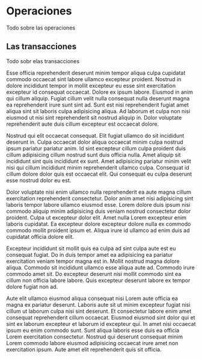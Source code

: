 # Operaciones

Todo sobre las operaciones

## Las transacciones

Todo sobr elas transacciones

Esse officia reprehenderit deserunt minim tempor aliqua culpa cupidatat commodo occaecat sint labore ullamco excepteur proident. Nostrud in dolore incididunt tempor in mollit excepteur eu esse sint exercitation excepteur id consequat occaecat. Dolore ex ipsum labore. Eiusmod in anim qui cillum aliquip. Fugiat cillum velit nulla consequat nulla deserunt magna ea reprehenderit irure sunt sint ad. Sunt est nisi reprehenderit fugiat amet aliqua sint sit laboris culpa adipisicing aliqua. Ad laborum et culpa non nisi eiusmod ut nisi sint reprehenderit sit nostrud aliquip in. Dolor voluptate reprehenderit aute duis cillum excepteur est occaecat dolore.

Nostrud qui elit occaecat consequat. Elit fugiat ullamco do sit incididunt deserunt in. Culpa occaecat dolor aliqua occaecat minim culpa nostrud ipsum pariatur pariatur anim. Id sint excepteur cillum culpa proident duis cillum adipisicing cillum nostrud sunt duis officia nulla. Amet aliquip sit incididunt sint quis incididunt ex sunt. Amet adipisicing pariatur minim velit nisi qui cillum incididunt minim reprehenderit ullamco culpa. Consequat id cillum dolore dolor quis est occaecat elit. Qui consequat eu culpa deserunt esse nostrud dolor eu est.

Dolor voluptate nisi enim ullamco nulla reprehenderit ea aute magna cillum exercitation reprehenderit consectetur. Dolor anim amet nisi adipisicing sint laboris tempor labore ullamco eiusmod esse. Lorem dolore duis ipsum nisi commodo aliquip minim adipisicing duis veniam nostrud consectetur dolor proident. Culpa ut excepteur dolor elit. Amet nulla Lorem excepteur enim laboris cupidatat. Ea excepteur dolore excepteur dolore nulla ex commodo commodo mollit proident ipsum et. Aliqua irure id ullamco ad enim duis ad cupidatat officia dolore elit.

Excepteur incididunt sit mollit quis ea culpa ad sint culpa aute est eu consequat fugiat. Do in duis tempor amet ea adipisicing ea pariatur exercitation veniam tempor magna est in. Mollit nostrud magna dolore aliqua. Commodo sit incididunt ullamco esse aliqua aute ad. Commodo irure commodo amet sit. Do excepteur deserunt nisi mollit commodo sint ea cillum non officia labore labore. Quis excepteur deserunt labore ex tempor dolore fugiat non ad.

Aute elit ullamco eiusmod aliqua consequat nisi Lorem aute officia ea magna ex pariatur deserunt. Laboris aute sit ut minim excepteur fugiat nisi cillum ut laborum culpa nisi sint deserunt. Et consectetur labore enim amet consequat reprehenderit cillum occaecat. Eiusmod eiusmod sint dolor qui et sint ex laborum excepteur et laborum id excepteur qui. In amet nisi occaecat ipsum eu enim commodo sunt. Sunt aliqua laboris esse duis ea officia Lorem exercitation consectetur. Nostrud qui deserunt consequat minim Lorem commodo labore eiusmod adipisicing occaecat irure amet non exercitation ipsum. Aute amet elit reprehenderit quis sit officia.
